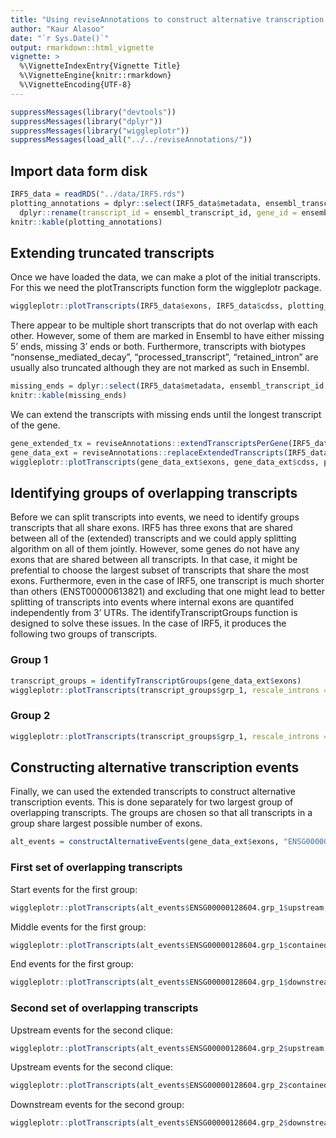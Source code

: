 ```yaml
---
title: "Using reviseAnnotations to construct alternative transcription events"
author: "Kaur Alasoo"
date: "`r Sys.Date()`"
output: rmarkdown::html_vignette
vignette: >
  %\VignetteIndexEntry{Vignette Title}
  %\VignetteEngine{knitr::rmarkdown}
  %\VignetteEncoding{UTF-8}
---
```


```r
suppressMessages(library("devtools"))
suppressMessages(library("dplyr"))
suppressMessages(library("wiggleplotr"))
suppressMessages(load_all("../../reviseAnnotations/"))
```

## Import data form disk
```r
IRF5_data = readRDS("../data/IRF5.rds")
plotting_annotations = dplyr::select(IRF5_data$metadata, ensembl_transcript_id, ensembl_gene_id, external_gene_name, strand) %>% 
  dplyr::rename(transcript_id = ensembl_transcript_id, gene_id = ensembl_gene_id, gene_name = external_gene_name)
knitr::kable(plotting_annotations)
```

## Extending truncated transcripts
Once we have loaded the data, we can make a plot of the initial transcripts. For this we need the plotTranscripts function form the wiggleplotr package.
```r
wiggleplotr::plotTranscripts(IRF5_data$exons, IRF5_data$cdss, plotting_annotations, rescale_introns = TRUE)

```

There appear to be multiple short transcripts that do not overlap with each other. However, some of them are marked in Ensembl to have either missing 5' ends, missing 3' ends or both. Furthermore, transcripts with biotypes "nonsense_mediated_decay", "processed_transcript", "retained_intron" are usually also truncated although they are not marked as such in Ensembl.

```r
missing_ends = dplyr::select(IRF5_data$metadata, ensembl_transcript_id, mRNA_start_NF, mRNA_end_NF, cds_start_NF, cds_end_NF)
knitr::kable(missing_ends)
```

We can extend the transcripts with missing ends until the longest transcript of the gene.

```r
gene_extended_tx = reviseAnnotations::extendTranscriptsPerGene(IRF5_data$metadata, IRF5_data$exons, IRF5_data$cdss)
gene_data_ext = reviseAnnotations::replaceExtendedTranscripts(IRF5_data, gene_extended_tx)
wiggleplotr::plotTranscripts(gene_data_ext$exons, gene_data_ext$cdss, plotting_annotations, rescale_introns = TRUE)
```

## Identifying groups of overlapping transcripts
Before we can split transcripts into events, we need to identify groups transcripts that all share exons. IRF5 has three exons that are shared between all of the (extended) transcripts and we could apply splitting algorithm on all of them jointly. However, some genes do not have any exons that are shared between all transcripts. In that case, it might be prefential to choose the largest subset of transcripts that share the most exons. Furthermore, even in the case of IRF5, one transcript is much shorter than others (ENST00000613821) and excluding that one might lead to better splitting of transcripts into events where internal exons are quantifed independently from 3' UTRs. The identifyTranscriptGroups function is designed to solve these issues. In the case of IRF5, it produces the following two groups of transcripts.

### Group 1
```r
transcript_groups = identifyTranscriptGroups(gene_data_ext$exons)
wiggleplotr::plotTranscripts(transcript_groups$grp_1, rescale_introns = TRUE)

```

### Group 2
```r
wiggleplotr::plotTranscripts(transcript_groups$grp_1, rescale_introns = TRUE)
```

## Constructing alternative transcription events
Finally, we can used the extended transcripts to construct alternative transcription events. This is done separately for two largest group of overlapping transcripts. The groups are chosen so that all transcripts in a group share largest possible number of exons.

```r
alt_events = constructAlternativeEvents(gene_data_ext$exons, "ENSG00000128604")
```

### First set of overlapping transcripts
Start events for the first group:
```r
wiggleplotr::plotTranscripts(alt_events$ENSG00000128604.grp_1$upstream, transcript_annotations = plotting_annotations, rescale_introns = TRUE)
```

Middle events for the first group:
```r
wiggleplotr::plotTranscripts(alt_events$ENSG00000128604.grp_1$contained, transcript_annotations = plotting_annotations, rescale_introns = TRUE)
```

End events for the first group:
```r
wiggleplotr::plotTranscripts(alt_events$ENSG00000128604.grp_1$downstream, transcript_annotations = plotting_annotations, rescale_introns = TRUE)

```

### Second set of overlapping transcripts
Upstream events for the second clique:
```r
wiggleplotr::plotTranscripts(alt_events$ENSG00000128604.grp_2$upstream, transcript_annotations = plotting_annotations, rescale_introns = TRUE)
```

Upstream events for the second clique:
```r
wiggleplotr::plotTranscripts(alt_events$ENSG00000128604.grp_2$contained, transcript_annotations = plotting_annotations, rescale_introns = TRUE)
```

Downstream events for the second group:
```r
wiggleplotr::plotTranscripts(alt_events$ENSG00000128604.grp_2$downstream, transcript_annotations = plotting_annotations, rescale_introns = TRUE)
```

